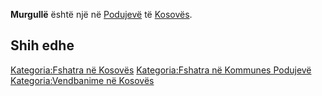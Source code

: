 {{Fshat në 
 | Emri                = Murgullë
 | EmriAlt                = 
 | NAME_SHORT_FORM=      
 | NAME_GENERIC=      
 | NAME_SORT_NAME_RO=      MURGULLE
 | FULL_NAME_RO = Murgullë
 | FULL_NAME_ND_RO=Murgulle
 | SORT_NAME_RG=MURGULLE
 | FULL_NAME_RG=Murgullë
 | FULL_NAME_ND_RG=Murgulle
 | SRP_NAME_SHORT_FORM=      
 | SRP_NAME_GENERIC=      
 | SRP_NAME_SORT_NAME_RO=      
 | SRP_FULL_NAME_RO = 
 | SRP_FULL_NAME_ND_RO=
 | SRP_SORT_NAME_RG=
 | SRP_FULL_NAME_RG=
 | SRP_FULL_NAME_ND_RG=
 | Emri (Rasa dhanore) = 
 | Figura              = 
 | Shteti              = Kosovo
 | Komuna              = Podujevë
 | Kodi postar         = 
 | Sipërfaqja          = 

 | Popullsia           = 

 | Regj. i popullsisë  = 
 | Dend. e popullsisë  = 
 | Faqja zyrtare       = 
 <!--- Koordinatat ----> 
 | Gjerësia            = 43.081111
 | Gjatësia            = 21.0475
 | Lartësia            = 
}}
'''Murgullë''' është një [[]] në [[Podujevë]] të [[Kosovës]].

<!-- == Gjeografia == -->
<!-- == Historia == -->
<!-- == Demografia == -->
== Shih edhe ==
{{Komuna Podujevë}}
{{Kosovo-Administrata-Cung}}

[[Kategoria:Fshatra në Kosovës]]
[[Kategoria:Fshatra në Kommunes Podujevë]]
[[Kategoria:Vendbanime në Kosovës]]